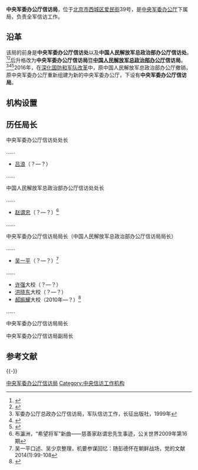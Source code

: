 {{Infobox PRCG
|color = darkgreen
|机构名称 = 中央军委办公厅信访局
|上级机构 = [[中央军委办公厅|中央军委办公厅]]
|机构类型 = 中央军委办公厅下属局
|军事级别 = 
|标志1 = China Emblem PLA.svg
|标志1说明 = [[中国人民解放军军徽|中国人民解放军军徽]]
|职位1 = 局长
|人员1 = 
|衔级1 = 
|职位2 = 
|人员2 =
|职位3 =
|人员3 =
|职位4 =
|人员4 =
|地址1 = [[北京市|北京市]][[西城区|西城区]][[爱民街_(西城区)|爱民街]]39号
|成立时间 = 2016年
|a=
|b=
|c=
|d=
|E=
|e=
}}

'''中央军委办公厅信访局'''，位于[[北京市|北京市]][[西城区|西城区]][[爱民街_(西城区)|爱民街]]39号，是[[中央军委办公厅|中央军委办公厅]]下属局，负责全军信访工作。

==沿革==
该局的前身是'''中央军委办公厅信访处'''以及'''中国人民解放军总政治部办公厅信访处'''。<ref>{{Cite web |url=http://www.pkulaw.cn/fulltext_form.aspx?Gid=48227 |title=中共中央办公厅、全国人大常委会办公厅、国务院办公厅关于印发《中央各部门归口分工接待群众来访办法》的通知（中办发〔1985〕8号），1985年2月5日 |accessdate=2016年12月22日 |archive-date=2018年10月5日 |archive-url=https://web.archive.org/web/20181005061954/http://www.pkulaw.cn/fulltext_form.aspx?Gid=48227 |dead-url=no }}</ref><ref>{{Cite web |url=http://www.people.com.cn/GB/paper81/8254/778152.html |title=史进前将军和全军落实政策工作，大地2002年第22期 |accessdate=2016-12-22 |archive-date=2020-06-04 |archive-url=https://web.archive.org/web/20200604214422/http://www.people.com.cn/GB/paper81/8254/778152.html |dead-url=no }}</ref>后升格改为'''中央军委办公厅信访局'''暨'''[[中国人民解放军总政治部办公厅|中国人民解放军总政治部办公厅]]信访局'''。<ref>军委办公厅总政办公厅信访局，军队信访工作，长征出版社，1999年</ref><ref>{{Cite web |url=http://zfzz.bjxch.gov.cn/ZFWxxxq.ycs?GUID=590498 |title=总政办公厅信访局的感谢信，西城政法综治网，2014-01-06 |access-date=2016-12-22 |archive-url=https://web.archive.org/web/20170905002327/http://zfzz.bjxch.gov.cn/ZFWxxxq.ycs?GUID=590498 |archive-date=2017-09-05 |dead-url=yes }}</ref><ref>{{Cite web |url=http://news.163.com/06/0826/10/2PEOUK1E000120GU.html |title=总政信访局负责人就学习贯彻《军队信访条例》答记者问，网易，2006-08-26 |access-date=2016-12-22 |archive-url=https://web.archive.org/web/20161222153110/http://news.163.com/06/0826/10/2PEOUK1E000120GU.html |archive-date=2016-12-22 |dead-url=yes }}</ref>2016年，在[[深化国防和军队改革|深化国防和军队改革]]中，原中国人民解放军总政治部办公厅撤销，原中央军委办公厅重新组建为新的中央军委办公厅，下设有'''中央军委办公厅信访局'''。

==机构设置==

==历任局长==
;中央军委办公厅信访处处长

……
*[[吕浪|吕浪]]（？—？）
……

;中国人民解放军总政治部办公厅信访处处长

……
*[[赵谓忠|赵谓忠]]（？—？）<ref>布瀛洲，“希望将军”新曲——慈善家赵谓忠先生事迹，公关世界2009年第16期</ref>
……

;中央军委办公厅信访局局长（中国人民解放军总政治部办公厅信访局局长）
……
*[[吴一平|吴一平]]（？—？）<ref>吴一平口述、吴少京整理，机要参谋回忆：随彭德怀在朝鲜战场，党的文献2014(1):99-108</ref>
……
*[[许强|许强]]大校（？—？）
*[[洪晓东|洪晓东]]大校（？—？）
*[[郝振耀|郝振耀]]大校（2010年—？）<ref>{{Cite web |url=http://www.81.cn/jwzb/2013-11/27/content_5666067.htm |title=倾心解难的好局长——总政办公厅信访局局长郝振耀服务群众纪事，中国军网，2013-11-27 |accessdate=2016-12-22 |archive-date=2014-01-15 |archive-url=https://web.archive.org/web/20140115225605/http://www.81.cn/jwzb/2013-11/27/content_5666067.htm |dead-url=no }}</ref>
……

{{col-begin}}
{{col-2}}
;中央军委办公厅信访局局长

{{col-2}}
;中央军委办公厅信访局副局长

{{col-end}}

== 参考文献 ==
{{Reflist|30em}}

{{-}}
{{中央军委|属}}

[[Category:中央军委办公厅信访局|]]
[[Category:中央信访工作机构|Category:中央信访工作机构]]